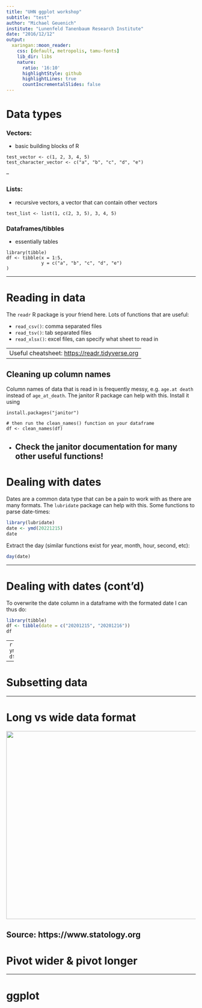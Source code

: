 ```yaml
---
title: "UHN ggplot workshop"
subtitle: "test"
author: "Michael Geuenich"
institute: "Lunenfeld Tanenbaum Research Institute"
date: "2016/12/12"
output:
  xaringan::moon_reader:
    css: [default, metropolis, tamu-fonts]
    lib_dir: libs
    nature:
      ratio: '16:10'
      highlightStyle: github
      highlightLines: true
      countIncrementalSlides: false
---
```


# Data types

### Vectors: 
- basic building blocks of R

```
test_vector <- c(1, 2, 3, 4, 5)
test_character_vector <- c("a", "b", "c", "d", "e")
```

--

### Lists: 
- recursive vectors, a vector that can contain other vectors

```
test_list <- list(1, c(2, 3, 5), 3, 4, 5)
```

### Dataframes/tibbles
- essentially tables

```
library(tibble)
df <- tibble(x = 1:5,
             y = c("a", "b", "c", "d", "e")
)
```
---

# Reading in data

The `readr` R package is your friend here. Lots of functions that are useful:

- `read_csv()`: comma separated files
- `read_tsv()`: tab separated files
- `read_xlsx()`: excel files, can specify what sheet to read in

--
Useful cheatsheet: [https://readr.tidyverse.org](https://readr.tidyverse.org)
--


## Cleaning up column names

Column names of data that is read in is frequently messy, e.g. `age.at death` instead of `age_at_death`. The janitor R package can help with this. Install it using
```
install.packages("janitor")

# then run the clean_names() function on your dataframe
df <- clean_names(df)
```
- Check the janitor documentation for many other useful functions!
---


# Dealing with dates

Dates are a common data type that can be a pain to work with as there are many formats. The `lubridate` package can help with this. Some functions to parse date-times:
```r
library(lubridate)
date <- ymd(20221215)
date
```

Extract the day (similar functions exist for year, month, hour, second, etc):
```r
day(date)
```

---

# Dealing with dates (cont'd)
To overwrite the date column in a dataframe with the formated date I can thus do:
```r
library(tibble)
df <- tibble(date = c("20201215", "20201216"))
df
```
--
```r
df$date <- ymd(df$date)
df
```

---

# Subsetting data 

---

# Long vs wide data format

<img src="https://www.statology.org/wp-content/uploads/2021/12/wideLong1-1-768x543.png" width="706" height="500"
style="display:block;margin-left:auto;margin-right:auto"/>

Source: https://www.statology.org
---

# Pivot wider & pivot longer

---

# ggplot


